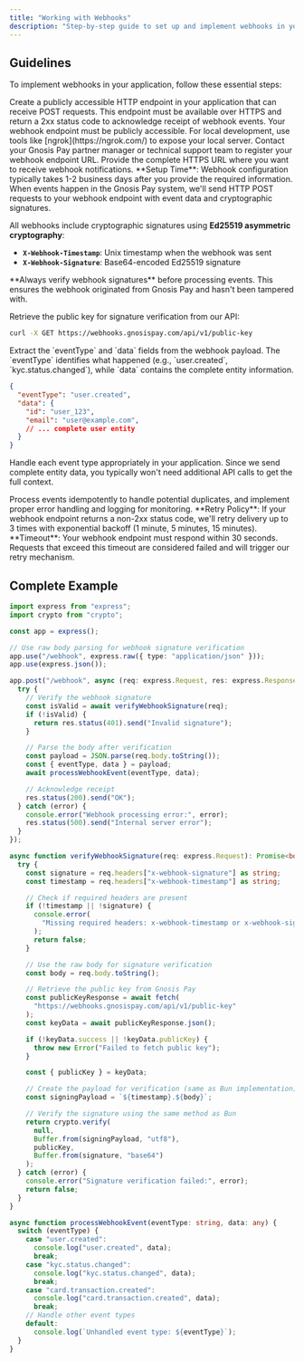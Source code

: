 ```yaml
---
title: "Working with Webhooks"
description: "Step-by-step guide to set up and implement webhooks in your application."
---
```


## Guidelines

To implement webhooks in your application, follow these essential steps:

<Steps titleSize="h3">
<Step title="Configure Your Endpoint">
Create a publicly accessible HTTP endpoint in your application that can receive POST requests. This endpoint must be available over HTTPS and return a 2xx status code to acknowledge receipt of webhook events.

<Warning>
Your webhook endpoint must be publicly accessible. For local development, use tools like [ngrok](https://ngrok.com/) to expose your local server.
</Warning>
</Step>

<Step title="Register with Gnosis Pay">
Contact your Gnosis Pay partner manager or technical support team to register your webhook endpoint URL. Provide the complete HTTPS URL where you want to receive webhook notifications.

<Info>
**Setup Time**: Webhook configuration typically takes 1-2 business days after you provide the required information.
</Info>
</Step>

<Step title="Receive and Verify Events">
When events happen in the Gnosis Pay system, we'll send HTTP POST requests to your webhook endpoint with event data and cryptographic signatures.

All webhooks include cryptographic signatures using **Ed25519 asymmetric cryptography**:

- **`X-Webhook-Timestamp`**: Unix timestamp when the webhook was sent
- **`X-Webhook-Signature`**: Base64-encoded Ed25519 signature

<Warning>
  **Always verify webhook signatures** before processing events. This ensures
  the webhook originated from Gnosis Pay and hasn't been tampered with.
</Warning>

Retrieve the public key for signature verification from our API:

```bash cURL
curl -X GET https://webhooks.gnosispay.com/api/v1/public-key
```

</Step>

<Step title="Parse and Process Event Data">
Extract the `eventType` and `data` fields from the webhook payload. The `eventType` identifies what happened (e.g., `user.created`, `kyc.status.changed`), while `data` contains the complete entity information.

```json
{
  "eventType": "user.created",
  "data": {
    "id": "user_123",
    "email": "user@example.com",
    // ... complete user entity
  }
}
```

Handle each event type appropriately in your application. Since we send complete entity data, you typically won't need additional API calls to get the full context.

<Info>
Process events idempotently to handle potential duplicates, and implement proper error handling and logging for monitoring.
</Info>

<Info>
  **Retry Policy**: If your webhook endpoint returns a non-2xx status code, we'll retry delivery up to 3 times with exponential backoff (1 minute, 5 minutes, 15 minutes).
</Info>

<Warning>
  **Timeout**: Your webhook endpoint must respond within 30 seconds. Requests that exceed this timeout are considered failed and will trigger our retry mechanism.
</Warning>

</Step>
</Steps> 

## Complete Example

<CodeGroup>

```typescript Node.js
import express from "express";
import crypto from "crypto";

const app = express();

// Use raw body parsing for webhook signature verification
app.use("/webhook", express.raw({ type: "application/json" }));
app.use(express.json());

app.post("/webhook", async (req: express.Request, res: express.Response) => {
  try {
    // Verify the webhook signature
    const isValid = await verifyWebhookSignature(req);
    if (!isValid) {
      return res.status(401).send("Invalid signature");
    }

    // Parse the body after verification
    const payload = JSON.parse(req.body.toString());
    const { eventType, data } = payload;
    await processWebhookEvent(eventType, data);

    // Acknowledge receipt
    res.status(200).send("OK");
  } catch (error) {
    console.error("Webhook processing error:", error);
    res.status(500).send("Internal server error");
  }
});

async function verifyWebhookSignature(req: express.Request): Promise<boolean> {
  try {
    const signature = req.headers["x-webhook-signature"] as string;
    const timestamp = req.headers["x-webhook-timestamp"] as string;

    // Check if required headers are present
    if (!timestamp || !signature) {
      console.error(
        "Missing required headers: x-webhook-timestamp or x-webhook-signature"
      );
      return false;
    }

    // Use the raw body for signature verification
    const body = req.body.toString();

    // Retrieve the public key from Gnosis Pay
    const publicKeyResponse = await fetch(
      "https://webhooks.gnosispay.com/api/v1/public-key"
    );
    const keyData = await publicKeyResponse.json();

    if (!keyData.success || !keyData.publicKey) {
      throw new Error("Failed to fetch public key");
    }

    const { publicKey } = keyData;

    // Create the payload for verification (same as Bun implementation)
    const signingPayload = `${timestamp}.${body}`;

    // Verify the signature using the same method as Bun
    return crypto.verify(
      null,
      Buffer.from(signingPayload, "utf8"),
      publicKey,
      Buffer.from(signature, "base64")
    );
  } catch (error) {
    console.error("Signature verification failed:", error);
    return false;
  }
}

async function processWebhookEvent(eventType: string, data: any) {
  switch (eventType) {
    case "user.created":
      console.log("user.created", data);
      break;
    case "kyc.status.changed":
      console.log("kyc.status.changed", data);
      break;
    case "card.transaction.created":
      console.log("card.transaction.created", data);
      break;
    // Handle other event types
    default:
      console.log(`Unhandled event type: ${eventType}`);
  }
}
```

</CodeGroup>
